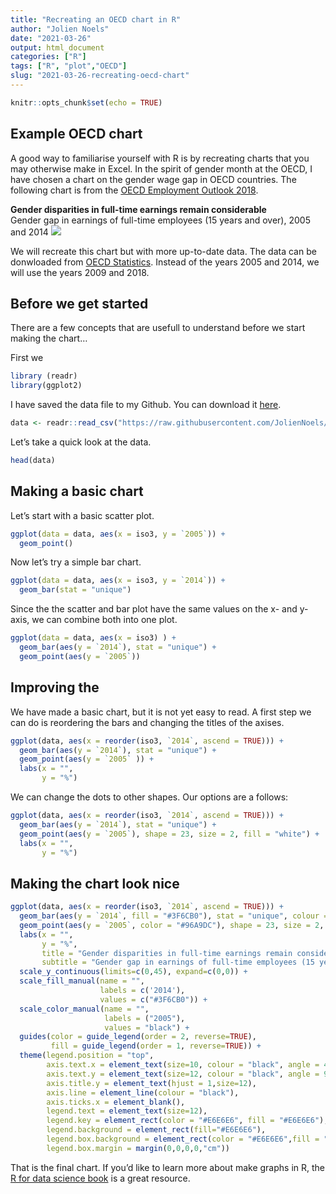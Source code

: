 ```yaml
---
title: "Recreating an OECD chart in R"
author: "Jolien Noels"
date: "2021-03-26"
output: html_document
categories: ["R"]
tags: ["R", "plot","OECD"]
slug: "2021-03-26-recreating-oecd-chart"
---
```


```r
knitr::opts_chunk$set(echo = TRUE)
```

## Example OECD chart {#example}

A good way to familiarise yourself with R is by recreating charts that you may otherwise make in Excel. In the spirit of gender month at the OECD, I have chosen a chart on the gender wage gap in OECD countries. The following chart is from the [OECD Employment Outlook 2018](https://www.oecd-ilibrary.org/employment/oecd-employment-outlook-2018_empl_outlook-2018-en).

**Gender disparities in full-time earnings remain considerable**  
Gender gap in earnings of full-time employees (15 years and over), 2005 and 2014
![](01-oecd-chart.png)

We will recreate this chart but with more up-to-date data. The data can be donwloaded from [OECD Statistics](https://stats.oecd.org/index.aspx?queryid=64160). Instead of the years 2005 and 2014, we will use the years 2009 and 2018.

## Before we get started

There are a few concepts that are usefull to understand before we start making the chart...


First we 

```r
library (readr)
library(ggplot2)
```

I have saved the data file to my Github. You can download it [here]().

```r
data <- readr::read_csv("https://raw.githubusercontent.com/JolienNoels/joliennoels/main/static/data/OECD_gender_wage_gap.csv")
```

Let's take a quick look at the data.

```r
head(data)
```


## Making a basic chart

Let's start with a basic scatter plot.

```r
ggplot(data = data, aes(x = iso3, y = `2005`)) +
  geom_point()
```

Now let's try a simple bar chart.

```r
ggplot(data = data, aes(x = iso3, y = `2014`)) +
  geom_bar(stat = "unique")
```

Since the the scatter and bar plot have the same values on the x- and y-axis, we can combine both into one plot.

```r
ggplot(data = data, aes(x = iso3) ) +
  geom_bar(aes(y = `2014`), stat = "unique") +
  geom_point(aes(y = `2005`))
```

## Improving the 

We have made a basic chart, but it is not yet easy to read. A first step we can do is reordering the bars and changing the titles of the axises.


```r
ggplot(data, aes(x = reorder(iso3, `2014`, ascend = TRUE))) +
  geom_bar(aes(y = `2014`), stat = "unique") +
  geom_point(aes(y = `2005` )) +
  labs(x = "",
       y = "%")
```

We can change the dots to other shapes. Our options are a follows:


```r
ggplot(data, aes(x = reorder(iso3, `2014`, ascend = TRUE))) +
  geom_bar(aes(y = `2014`), stat = "unique") +
  geom_point(aes(y = `2005`), shape = 23, size = 2, fill = "white") +
  labs(x = "",
       y = "%")
```

## Making the chart look nice


```r
ggplot(data, aes(x = reorder(iso3, `2014`, ascend = TRUE))) +
  geom_bar(aes(y = `2014`, fill = "#3F6CB0"), stat = "unique", colour = "black") +
  geom_point(aes(y = `2005`, color = "#96A9DC"), shape = 23, size = 2, fill = "white") +
  labs(x = "",
       y = "%",
       title = "Gender disparities in full-time earnings remain considerable",
       subtitle = "Gender gap in earnings of full-time employees (15 years and over), 2005 and 2014")  +
  scale_y_continuous(limits=c(0,45), expand=c(0,0)) +
  scale_fill_manual(name = "",
                    labels = c('2014'), 
                    values = c("#3F6CB0")) +
  scale_color_manual(name = "",
                     labels = ("2005"), 
                     values = "black") +
  guides(color = guide_legend(order = 2, reverse=TRUE),
         fill = guide_legend(order = 1, reverse=TRUE)) +
  theme(legend.position = "top",
        axis.text.x = element_text(size=10, colour = "black", angle = 45, hjust = 1),
        axis.text.y = element_text(size=12, colour = "black", angle = 90),
        axis.title.y = element_text(hjust = 1,size=12),
        axis.line = element_line(colour = "black"),
        axis.ticks.x = element_blank(),
        legend.text = element_text(size=12),
        legend.key = element_rect(color = "#E6E6E6", fill = "#E6E6E6"),
        legend.background = element_rect(fill="#E6E6E6"),
        legend.box.background = element_rect(color = "#E6E6E6",fill = "#E6E6E6"),
        legend.box.margin = margin(0,0,0,0,"cm")) 
```

That is the final chart. If you'd like to learn more about make graphs in R, the [R for data science book](https://r4ds.had.co.nz/index.html) is a great resource.